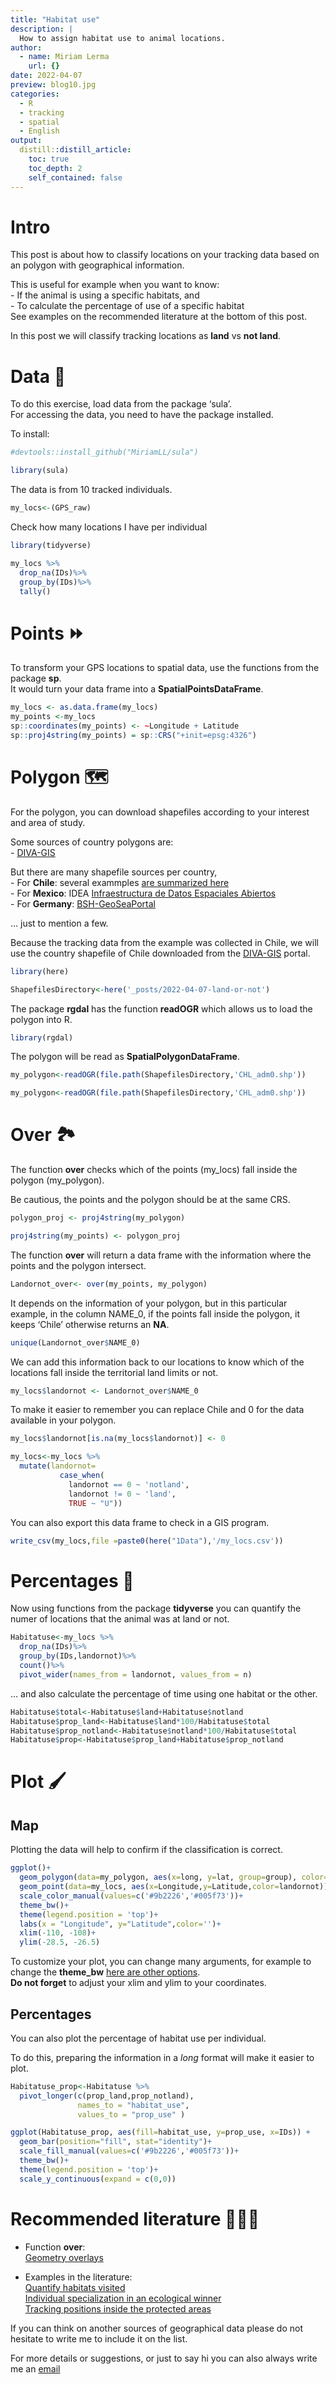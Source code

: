 ```yaml
---
title: "Habitat use"
description: |
  How to assign habitat use to animal locations.
author:
  - name: Miriam Lerma
    url: {}
date: 2022-04-07
preview: blog10.jpg
categories:
  - R
  - tracking
  - spatial
  - English
output:
  distill::distill_article:
    toc: true
    toc_depth: 2
    self_contained: false
---
```



# Intro

This post is about how to classify locations on your tracking data based on an polygon with geographical information.

This is useful for example when you want to know:  
- If the animal is using a specific habitats, and  
- To calculate the percentage of use of a specific habitat  
See examples on the recommended literature at the bottom of this post.

In this post we will classify tracking locations as **land** vs **not land**.

# Data 📖

To do this exercise, load data from the package 'sula'. <br>
For accessing the data, you need to have the package installed. 

To install:

```r
#devtools::install_github("MiriamLL/sula")
```

```r
library(sula)
```

The data is from 10 tracked individuals.

```r
my_locs<-(GPS_raw)
```


Check how many locations I have per individual

```r
library(tidyverse)
```

```r
my_locs %>%
  drop_na(IDs)%>%
  group_by(IDs)%>%
  tally()
```


# Points ⏩

To transform your GPS locations to spatial data, use the functions from the package **sp**.   
It would turn your data frame into a **SpatialPointsDataFrame**.

```r
my_locs <- as.data.frame(my_locs)
my_points <-my_locs
sp::coordinates(my_points) <- ~Longitude + Latitude
sp::proj4string(my_points) = sp::CRS("+init=epsg:4326")
```

# Polygon 🗺️

For the polygon, you can download shapefiles according to your interest and area of study. 

Some sources of country polygons are:  
- [DIVA-GIS](https://www.diva-gis.org/datadown)

But there are many shapefile sources per country,  
- For **Chile**: several exammples [are summarized here](https://sporella.xyz/2020/12/01/30daymap/)  
- For **Mexico**: IDEA [Infraestructura de Datos Espaciales Abiertos](https://www.gits.igg.unam.mx/idea/descarga)  
- For **Germany**: [BSH-GeoSeaPortal](https://www.bsh.de/EN/DATA/GeoSeaPortal/geoseaportal_node.html;jsessionid=8CAD8F86337BF25B4A2B2A7F13C0CDC8.live11311)  

... just to mention a few.


Because the tracking data from the example was collected in Chile, we will use the country shapefile of Chile downloaded from the [DIVA-GIS](https://www.diva-gis.org/datadown) portal.

```r
library(here)
```

```r
ShapefilesDirectory<-here('_posts/2022-04-07-land-or-not')
```

The package **rgdal** has the function **readOGR** which allows us to load the polygon into R. 

```r
library(rgdal)
```

The polygon will be read as **SpatialPolygonDataFrame**.

```r
my_polygon<-readOGR(file.path(ShapefilesDirectory,'CHL_adm0.shp')) 
```

```r
my_polygon<-readOGR(file.path(ShapefilesDirectory,'CHL_adm0.shp')) 
```

# Over 🏞️

The function **over** checks which of the points (my_locs) fall inside the polygon (my_polygon).

Be cautious, the points and the polygon should be at the same CRS.

```r
polygon_proj <- proj4string(my_polygon)
```

```r
proj4string(my_points) <- polygon_proj
```

The function **over** will return a data frame with the information where the points and the polygon intersect.

```r
Landornot_over<- over(my_points, my_polygon)
```

It depends on the information of your polygon, but in this particular example, in the column NAME_0, if the points fall inside the polygon, it keeps 'Chile' otherwise returns an **NA**.  

```r
unique(Landornot_over$NAME_0)
```

We can add this information back to our locations to know which of the locations fall inside the territorial land limits or not.

```r
my_locs$landornot <- Landornot_over$NAME_0
```

To make it easier to remember you can replace Chile and 0 for the data available in your polygon. 

```r
my_locs$landornot[is.na(my_locs$landornot)] <- 0
```

```r
my_locs<-my_locs %>%
  mutate(landornot=
           case_when(
             landornot == 0 ~ 'notland',
             landornot != 0 ~ 'land',
             TRUE ~ "U"))
```

You can also export this data frame to check in a GIS program.

```r
write_csv(my_locs,file =paste0(here("1Data"),'/my_locs.csv'))
```

# Percentages 🥧

Now using functions from the package **tidyverse** you can quantify the numer of locations that the animal was at land or not.

```r
Habitatuse<-my_locs %>%
  drop_na(IDs)%>%
  group_by(IDs,landornot)%>%
  count()%>%
  pivot_wider(names_from = landornot, values_from = n)
```

... and also calculate the percentage of time using one habitat or the other.

```r
Habitatuse$total<-Habitatuse$land+Habitatuse$notland
Habitatuse$prop_land<-Habitatuse$land*100/Habitatuse$total
Habitatuse$prop_notland<-Habitatuse$notland*100/Habitatuse$total
Habitatuse$prop<-Habitatuse$prop_land+Habitatuse$prop_notland
```

# Plot 🖌️

## Map

Plotting the data will help to confirm if the classification is correct.  

```r
ggplot()+
  geom_polygon(data=my_polygon, aes(x=long, y=lat, group=group), color='black',fill='grey')+
  geom_point(data=my_locs, aes(x=Longitude,y=Latitude,color=landornot))+
  scale_color_manual(values=c('#9b2226','#005f73'))+
  theme_bw()+
  theme(legend.position = 'top')+
  labs(x = "Longitude", y="Latitude",color='')+
  xlim(-110, -108)+
  ylim(-28.5, -26.5)
```

To customize your plot, you can change many arguments, for example to change the **theme_bw** [here are other options](https://ggplot2.tidyverse.org/reference/ggtheme.html).  
**Do not forget** to adjust your xlim and ylim to your coordinates. 


## Percentages

You can also plot the percentage of habitat use per individual.

To do this, preparing the information in a *long* format will make it easier to plot. 

```r
Habitatuse_prop<-Habitatuse %>%
  pivot_longer(c(prop_land,prop_notland),
               names_to = "habitat_use",
               values_to = "prop_use" )
```

```r
ggplot(Habitatuse_prop, aes(fill=habitat_use, y=prop_use, x=IDs)) + 
  geom_bar(position="fill", stat="identity")+
  scale_fill_manual(values=c('#9b2226','#005f73'))+
  theme_bw()+
  theme(legend.position = 'top')+
  scale_y_continuous(expand = c(0,0)) 
```

# Recommended literature 👩🏽‍🏫

- Function **over**:  
[Geometry overlays](https://cran.r-project.org/web/packages/sp/vignettes/over.pdf)

- Examples in the literature:  
[Quantify habitats visited](https://onlinelibrary.wiley.com/doi/10.1111/ibi.12917)  
[Individual specialization in an ecological winner](https://www.int-res.com/articles/theme/m578p243.pdf)  
[Tracking positions inside the protected areas](https://www.researchgate.net/publication/258062415_Correction_Do_Power_Lines_and_Protected_Areas_Present_a_Catch-22_Situation_for_Cape_Vultures_Gyps_coprotheres)

If you can think on another sources of geographical data please do not hesitate to write me to include it on the list. 

For more details or suggestions, or just to say hi you can also always write me an [email](miriamjlerma@gmail.com)
